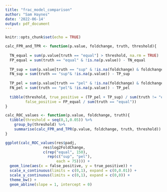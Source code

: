 ```yaml
---
title: "frac_model_comparison"
author: "Sam Haynes"
date: '2022-06-14'
output: pdf_document
---
```


```r
knitr::opts_chunk$set(echo = TRUE)
```

```r
calc_FPR_and_TPR <- function(p.value, foldchange, truth, threshold){
  
  TN_equal = sum(p.value[truth == "equal"] > threshold, na.rm = TRUE)
  FP_equal = sum(truth == "equal" & !is.na(p.value)) - TN_equal
  
  TP_sup = sum(p.value[truth == "sup" & !is.na(foldchange) & foldchange > 0] < threshold, na.rm = TRUE)
  FN_sup = sum(truth == "sup"& !is.na(p.value)) - TP_sup
  
  TP_pel = sum(p.value[truth == "pel" & !is.na(foldchange) & foldchange < 0] < threshold, na.rm = TRUE)
  FN_pel = sum(truth == "pel"& !is.na(p.value)) - TP_pel
  
  tibble(threshold, true_positive = (TP_pel + TP_sup) / sum(truth != "equal"),
         false_positive = FP_equal / sum(truth == "equal"))
}

calc_ROC_values <- function(p.value, foldchange, truth){
  tibble(threshold = seq(0,1,0.05)) %>%
    group_by(threshold) %>%
    summarise(calc_FPR_and_TPR(p.value, foldchange, truth, threshold))
}

ggplot(calc_ROC_values(res$padj,
                 res$log2FoldChange,
                 c(rep("equal", 150),
                   rep(c("sup", "pel"),
                       each = 75)))) +
  geom_line(aes(x = false_positive, y = true_positive)) +
  scale_x_continuous(limits = c(0,1), expand = c(0,0.01)) +
  scale_y_continuous(limits = c(0,1), expand = c(0,0)) +
  theme_bw() +
  geom_abline(slope = 1, intercept = 0)
  
```